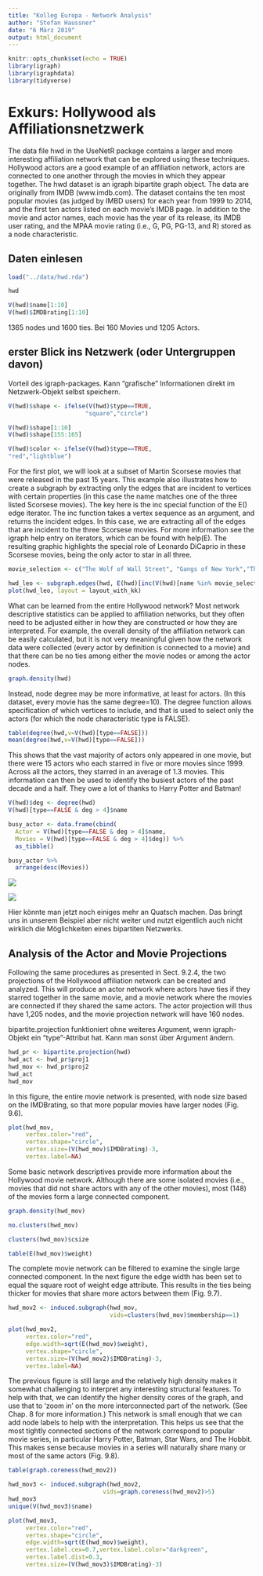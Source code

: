 ```yaml
---
title: "Kolleg Europa - Network Analysis"
author: "Stefan Haussner"
date: "6 März 2019"
output: html_document
---
```


```r
knitr::opts_chunk$set(echo = TRUE)
library(igraph)
library(igraphdata)
library(tidyverse)
```

# Exkurs: Hollywood als Affiliationsnetzwerk

The data file hwd in the UseNetR package contains a larger and more interesting
affiliation network that can be explored using these techniques. Hollywood actors
are a good example of an affiliation network, actors are connected to one another
through the movies in which they appear together. The hwd dataset is an igraph
bipartite graph object. The data are originally from IMDB (www.imdb.com).
The dataset contains the ten most popular movies (as judged by IMBD users) for each year from 1999 to 2014, and the first ten actors listed on each movie’s IMDB
page. In addition to the movie and actor names, each movie has the year of its release, its IMDB user rating, and the MPAA movie rating (i.e., G, PG, PG-13, and R)
stored as a node characteristic.



## Daten einlesen
```r
load("../data/hwd.rda")

hwd

V(hwd)$name[1:10]
V(hwd)$IMDBrating[1:10]

```

1365 nodes und 1600 ties. Bei 160 Movies und 1205 Actors.

## erster Blick ins Netzwerk (oder Untergruppen davon)

Vorteil des igraph-packages. Kann "grafische" Informationen direkt im Netzwerk-Objekt selbst speichern.

```r
V(hwd)$shape <- ifelse(V(hwd)$type==TRUE,
                      "square","circle")

V(hwd)$shape[1:10]
V(hwd)$shape[155:165]

V(hwd)$color <- ifelse(V(hwd)$type==TRUE,
"red","lightblue")
```

For the first plot, we will look at a subset of Martin Scorsese movies that were
released in the past 15 years. This example also illustrates how to create a subgraph by extracting only the edges that are incident to vertices with certain properties (in this case the name matches one of the three listed Scorsese movies). The key here is the inc special function of the E() edge iterator. The inc function takes a vertex sequence as an argument, and returns the incident edges. In this case, we are extracting all of the edges that are incident to the three Scorsese movies. For more information see the igraph help entry on iterators, which can be found with help(E). The resulting graphic highlights the special role of Leonardo DiCaprio in these Scorsese movies, being the only actor to star in all three.

```r
movie_selection <- c("The Wolf of Wall Street", "Gangs of New York","The Departed")

hwd_leo <- subgraph.edges(hwd, E(hwd)[inc(V(hwd)[name %in% movie_selection])])
plot(hwd_leo, layout = layout_with_kk)
```

What can be learned from the entire Hollywood network? Most network descriptive
statistics can be applied to affiliation networks, but they often need to be adjusted
either in how they are constructed or how they are interpreted. For example,
the overall density of the affiliation network can be easily calculated, but it is not
very meaningful given how the network data were collected (every actor by definition
is connected to a movie) and that there can be no ties among either the movie
nodes or among the actor nodes.

```r
graph.density(hwd)
```

Instead, node degree may be more informative, at least for actors. (In this dataset,
every movie has the same degree=10). The degree function allows specification
of which vertices to include, and that is used to select only the actors (for which the node characteristic type is FALSE).

```r
table(degree(hwd,v=V(hwd)[type==FALSE]))
mean(degree(hwd,v=V(hwd)[type==FALSE]))
```

This shows that the vast majority of actors only appeared in one movie, but there
were 15 actors who each starred in five or more movies since 1999. Across all the
actors, they starred in an average of 1.3 movies. This information can then be used
to identify the busiest actors of the past decade and a half. They owe a lot of thanks to Harry Potter and Batman!

```r
V(hwd)$deg <- degree(hwd)
V(hwd)[type==FALSE & deg > 4]$name
```


```r
busy_actor <- data.frame(cbind(
  Actor = V(hwd)[type==FALSE & deg > 4]$name,
  Movies = V(hwd)[type==FALSE & deg > 4]$deg)) %>% 
  as_tibble()

busy_actor %>% 
  arrange(desc(Movies))
```



![](https://media.giphy.com/media/26BRzozg4TCBXv6QU/giphy.gif)

![](https://media.giphy.com/media/uN5UYT8VnQ5UI/giphy.gif)

Hier könnte man jetzt noch einiges mehr an Quatsch machen. Das bringt uns in unserem Beispiel aber nicht weiter und nutzt eigentlich auch nicht wirklich die Möglichkeiten eines bipartiten Netzwerks.

## Analysis of the Actor and Movie Projections

Following the same procedures as presented in Sect. 9.2.4, the two projections of
the Hollywood affiliation network can be created and analyzed. This will produce
an actor network where actors have ties if they starred together in the same movie,
and a movie network where the movies are connected if they shared the same actors.
The actor projection will thus have 1,205 nodes, and the movie projection network
will have 160 nodes.

bipartite.projection funktioniert ohne weiteres Argument, wenn igraph-Objekt ein "type"-Attribut hat. Kann man sonst über Argument ändern.

```r
hwd_pr <- bipartite.projection(hwd)
hwd_act <- hwd_pr$proj1
hwd_mov <- hwd_pr$proj2
hwd_act
hwd_mov
```

In this figure, the entire movie network is presented, with node size based on the
IMDBrating, so that more popular movies have larger nodes (Fig. 9.6).

```r
plot(hwd_mov,
     vertex.color="red",
     vertex.shape="circle",
     vertex.size=(V(hwd_mov)$IMDBrating)-3,
     vertex.label=NA)
```

Some basic network descriptives provide more information about the Hollywood
movie network. Although there are some isolated movies (i.e., movies that did not
share actors with any of the other movies), most (148) of the movies form a large
connected component.

```r
graph.density(hwd_mov)

no.clusters(hwd_mov)

clusters(hwd_mov)$csize

table(E(hwd_mov)$weight)
```

The complete movie network can be filtered to examine the single large connected
component. In the next figure the edge width has been set to equal the square
root of weight edge attribute. This results in the ties being thicker for movies that share more actors between them (Fig. 9.7).

```r
hwd_mov2 <- induced.subgraph(hwd_mov,
                             vids=clusters(hwd_mov)$membership==1)
```

```r
plot(hwd_mov2,
     vertex.color="red",
     edge.width=sqrt(E(hwd_mov)$weight),
     vertex.shape="circle",
     vertex.size=(V(hwd_mov2)$IMDBrating)-3,
     vertex.label=NA)
```

The previous figure is still large and the relatively high density makes it somewhat
challenging to interpret any interesting structural features. To help with that,
we can identify the higher density cores of the graph, and use that to ‘zoom in’ on
the more interconnected part of the network. (See Chap. 8 for more information.)
This network is small enough that we can add node labels to help with the interpretation.
This helps us see that the most tightly connected sections of the network correspond to popular movie series, in particular Harry Potter, Batman, Star Wars,
and The Hobbit. This makes sense because movies in a series will naturally share
many or most of the same actors (Fig. 9.8).

```r
table(graph.coreness(hwd_mov2))
```

```r
hwd_mov3 <- induced.subgraph(hwd_mov2, 
                           vids=graph.coreness(hwd_mov2)>5)
hwd_mov3
unique(V(hwd_mov3)$name)
```

```r
plot(hwd_mov3,
     vertex.color="red",
     vertex.shape="circle",
     edge.width=sqrt(E(hwd_mov)$weight),
     vertex.label.cex=0.7,vertex.label.color="darkgreen",
     vertex.label.dist=0.3,
     vertex.size=(V(hwd_mov3)$IMDBrating)-3)
```



